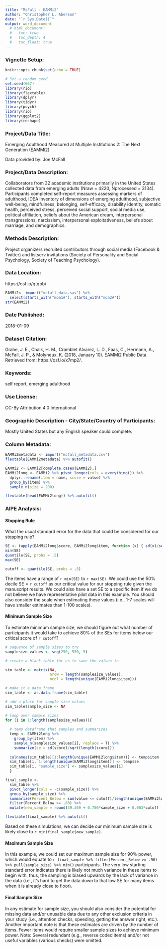 ```yaml
---
title: "McFall - EAMMi2"
author: "Christopher L. Aberson"
date: "`r Sys.Date()`"
output: word_document
  # html_document:
  #   toc: true
  #   toc_depth: 4
  #   toc_float: true
---
```


### Vignette Setup: 

```r
knitr::opts_chunk$set(echo = TRUE)

# Set a random seed
set.seed(667)
library(rio)
library(flextable)
library(dplyr)
library(tidyr)
library(psych)
library(rio)
library(ggplot2)
library(reshape)
```

### Project/Data Title: 

Emerging Adulthood Measured at Multiple Institutions 2: The Next Generation (EAMMi2)

Data provided by: Joe McFall


### Project/Data Description: 

Collaborators from 32 academic institutions primarily in the United States collected data from emerging adults (Nraw = 4220, Nprocessed = 3134). Participants completed self-report measures assessing markers of adulthood, IDEA inventory of dimensions of emerging adulthood, subjective well-being, mindfulness, belonging, self-efficacy, disability identity, somatic health, perceived stress, perceived social support, social media use, political affiliation, beliefs about the American dream, interpersonal transgressions, narcissism, interpersonal exploitativeness, beliefs about marriage, and demographics.


### Methods Description: 

Project organizers recruited contributors through social media (Facebook & Twitter) and listserv invitations (Society of Personality and Social Psychology, Society of Teaching Psychology). 

### Data Location:

https://osf.io/qtqpb/

```r
EAMMi2<- import("mcfall_data.sav") %>% 
  select(starts_with("moa1#"), starts_with("moa2#"))
str(EAMMi2)
```

### Date Published: 

2018-01-09 

### Dataset Citation:

Grahe, J. E., Chalk, H. M., Cramblet Alvarez, L. D., Faas, C., Hermann, A., McFall, J. P., & Molyneux, K. (2018, January 10). EAMMi2 Public Data. Retrieved from: https://osf.io/x7mp2/.

### Keywords:

self report, emerging adulthood

### Use License:

CC-By Attribution 4.0 International

### Geographic Description - City/State/Country of Participants: 

Mostly United States but any English speaker could complete. 

### Column Metadata:

```r
EAMMi2metadata <- import("mcfall_metadata.csv")
flextable(EAMMi2metadata) %>% autofit()

EAMMi2 <- EAMMi2[complete.cases(EAMMi2),]
EAMMi2long <- EAMMi2 %>% pivot_longer(cols = everything()) %>% 
  dplyr::rename(item = name, score = value) %>% 
  group_by(item) %>% 
  sample_n(size = 200)

flextable(head(EAMMi2long)) %>% autofit()
```

### AIPE Analysis:

#### Stopping Rule

What the usual standard error for the data that could be considered for our stopping rule?

```r
SE <- tapply(EAMMi2long$score, EAMMi2long$item, function (x) { sd(x)/sqrt(length(x)) })
min(SE)
quantile(SE, probs = .5)
max(SE)

cutoff <- quantile(SE, probs = .5)
```

The items have a range of `r min(SE)` to `r max(SE)`. We could use the 50% decile SE = `r cutoff` as our critical value for our stopping rule given the manuscript results. We could also have a set SE to a specific item if we do not believe we have representative pilot data in this example. You should also consider the scale when estimating these values (i.e., 1-7 scales will have smaller estimates than 1-100 scales). 

#### Minimum Sample Size

To estimate minimum sample size, we should figure out what number of participants it would take to achieve 80% of the SEs for items below our critical score of `r cutoff`?

```r
# sequence of sample sizes to try
samplesize_values <- seq(250, 550, 5)

# create a blank table for us to save the values in 

sim_table <- matrix(NA, 
                    nrow = length(samplesize_values), 
                    ncol = length(unique(EAMMi2long$item)))

# make it a data frame
sim_table <- as.data.frame(sim_table)

# add a place for sample size values 
sim_table$sample_size <- NA

# loop over sample sizes
for (i in 1:length(samplesize_values)){
    
  # temp dataframe that samples and summarizes
  temp <- EAMMi2long %>% 
    group_by(item) %>% 
    sample_n(samplesize_values[i], replace = T) %>% 
    summarize(se = sd(score)/sqrt(length(score))) 
  
  colnames(sim_table)[1:length(unique(EAMMi2long$item))] <- temp$item
  sim_table[i, 1:length(unique(EAMMi2long$item))] <- temp$se
  sim_table[i, "sample_size"] <- samplesize_values[i]
  }

final_sample <- 
  sim_table %>% 
  pivot_longer(cols = -c(sample_size)) %>% 
  group_by(sample_size) %>% 
  summarize(Percent_Below = sum(value <= cutoff)/length(unique(EAMMi2long$item))) %>% 
  filter(Percent_Below >= .80) %>% 
  mutate(new_sample = round(39.369 + 0.700*sample_size + 0.003*cutoff - 0.694*length(unique(EAMMi2long$item))))

flextable(final_sample) %>% autofit()
```

Based on these simulations, we can decide our minimum sample size is likely close to `r min(final_sample$new_sample)`. 

#### Maximum Sample Size

In this example, we could set our maximum sample size for 90% power, which would equate to `r final_sample %>% filter(Percent_Below >= .90) %>% pull(sample_size) %>% min()` participants. The very low starting standard error indicates there is likely not much variance in these items to begin with, thus, the sampling is biased upwards by the lack of variance in the data (i.e., it's hard to get the data down to that low SE for many items when it is already close to floor). 

#### Final Sample Size

In any estimate for sample size, you should also consider the potential for missing data and/or unusable data due to any other exclusion criteria in your study (i.e., attention checks, speeding, getting the answer right, etc.). Another important note is that these estimates are driven by the number of items. Fewer items would require smaller sample sizes to achieve minimum power. Note: Several redundant (e.g., reverse coded items) and/or not useful variables (various checks) were omitted. 


